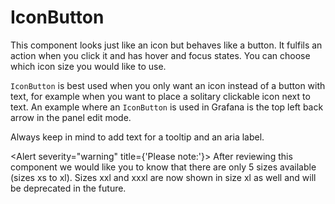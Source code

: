 
<Meta title="MDX|IconButton" component={IconButton} />

# IconButton

This component looks just like an icon but behaves like a button. It fulfils an action when you click it and has hover and focus states. You can choose which icon size you would like to use.

`IconButton` is best used when you only want an icon instead of a button with text, for example when you want to place a solitary clickable icon next to text. An example where an `IconButton` is used in Grafana is the top left back arrow in the panel edit mode.

Always keep in mind to add text for a tooltip and an aria label.

<Alert severity="warning" title={'Please note:'}>
  After reviewing this component we would like you to know that there are only 5 sizes available (sizes xs to xl). Sizes
  xxl and xxxl are now shown in size xl as well and will be deprecated in the future.
</Alert>

<Props of={IconButton} />
